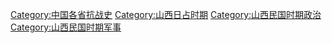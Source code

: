 [[Category:中国各省抗战史|Category:中国各省抗战史]]
[[Category:山西日占时期|Category:山西日占时期]]
[[Category:山西民国时期政治|Category:山西民国时期政治]]
[[Category:山西民国时期军事|Category:山西民国时期军事]]